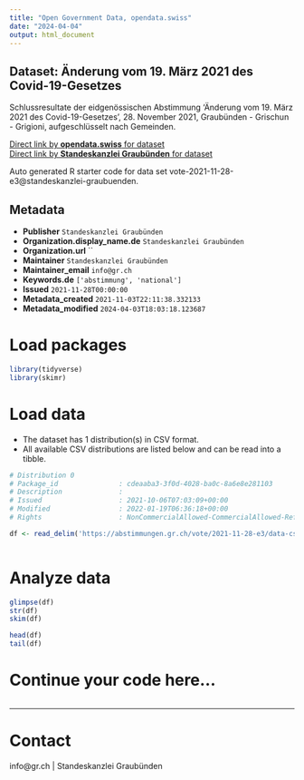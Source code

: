 ```yaml
---
title: "Open Government Data, opendata.swiss"
date: "2024-04-04"
output: html_document
---
```


## Dataset: Änderung vom 19. März 2021 des Covid-19-Gesetzes

Schlussresultate der eidgenössischen Abstimmung 'Änderung vom 19. März 2021 des Covid-19-Gesetzes', 28. November 2021, Graubünden - Grischun - Grigioni, aufgeschlüsselt nach Gemeinden.

[Direct link by **opendata.swiss** for dataset](https://opendata.swiss/de/dataset/anderung-vom-19-marz-2021-des-covid-19-gesetzes)<br>
[Direct link by **Standeskanzlei Graubünden** for dataset](https://abstimmungen.gr.ch/vote/2021-11-28-e3/data)

Auto generated R starter code for data set vote-2021-11-28-e3@standeskanzlei-graubuenden.

## Metadata

- **Publisher** `Standeskanzlei Graubünden`
- **Organization.display_name.de** `Standeskanzlei Graubünden`
- **Organization.url** ``
- **Maintainer** `Standeskanzlei Graubünden`
- **Maintainer_email** `info@gr.ch`
- **Keywords.de** `['abstimmung', 'national']`
- **Issued** `2021-11-28T00:00:00`
- **Metadata_created** `2021-11-03T22:11:38.332133`
- **Metadata_modified** `2024-04-03T18:03:18.123687`


# Load packages

```r

library(tidyverse)
library(skimr)

```

# Load data

-   The dataset has 1 distribution(s) in CSV format.
-   All available CSV distributions are listed below and can be read into a tibble.

```r

# Distribution 0
# Package_id               : cdeaaba3-3f0d-4028-ba0c-8a6e8e281103
# Description              : 
# Issued                   : 2021-10-06T07:03:09+00:00
# Modified                 : 2022-01-19T06:36:18+00:00
# Rights                   : NonCommercialAllowed-CommercialAllowed-ReferenceRequired

df <- read_delim('https://abstimmungen.gr.ch/vote/2021-11-28-e3/data-csv')



```

# Analyze data

```r

glimpse(df)
str(df)
skim(df)

head(df)
tail(df)

```

# Continue your code here...

```r

```

------------------------------------------------------------------------

# Contact

info@gr.ch | Standeskanzlei Graubünden
